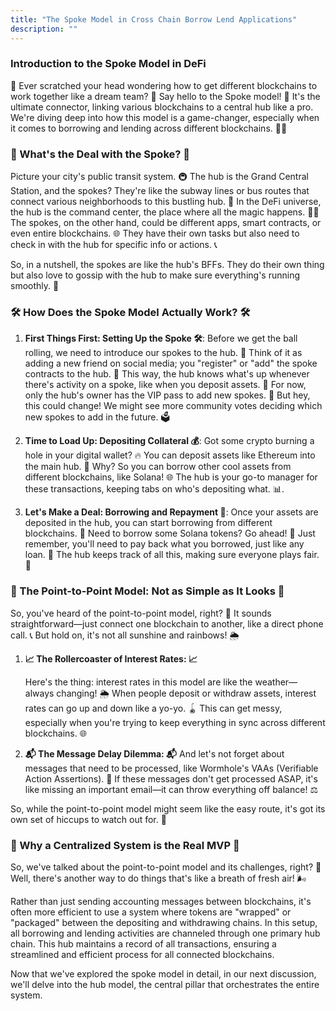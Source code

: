 ```yaml
---
title: "The Spoke Model in Cross Chain Borrow Lend Applications"
description: ""
---
```


### **Introduction to the Spoke Model in DeFi**

🚀 Ever scratched your head wondering how to get different blockchains to work together like a dream team? 🤔 Say hello to the Spoke model! 🎉 It's the ultimate connector, linking various blockchains to a central hub like a pro. We're diving deep into how this model is a game-changer, especially when it comes to borrowing and lending across different blockchains. 🏊‍♂️


### 🎡 What's the Deal with the Spoke? 🎡

Picture your city's public transit system. 🚇 The hub is the Grand Central Station, and the spokes? They're like the subway lines or bus routes that connect various neighborhoods to this bustling hub. 🚌 In the DeFi universe, the hub is the command center, the place where all the magic happens. 🎩✨ The spokes, on the other hand, could be different apps, smart contracts, or even entire blockchains. 🌐 They have their own tasks but also need to check in with the hub for specific info or actions. 📞

So, in a nutshell, the spokes are like the hub's BFFs. They do their own thing but also love to gossip with the hub to make sure everything's running smoothly. 🤝

### 🛠️ How Does the Spoke Model Actually Work? 🛠️

1. **First Things First: Setting Up the Spoke 🛠️**: Before we get the ball rolling, we need to introduce our spokes to the hub. 🤝 Think of it as adding a new friend on social media; you "register" or "add" the spoke contracts to the hub. 📲 This way, the hub knows what's up whenever there's activity on a spoke, like when you deposit assets. 🏦 For now, only the hub's owner has the VIP pass to add new spokes. 🛂 But hey, this could change! We might see more community votes deciding which new spokes to add in the future. 🗳️

2. **Time to Load Up: Depositing Collateral 💰**: Got some crypto burning a hole in your digital wallet? 🔥 You can deposit assets like Ethereum into the main hub. 🏦 Why? So you can borrow other cool assets from different blockchains, like Solana! 🌐 The hub is your go-to manager for these transactions, keeping tabs on who's depositing what. 📊.

3. **Let's Make a Deal: Borrowing and Repayment 💸**: Once your assets are deposited in the hub, you can start borrowing from different blockchains. 🌉 Need to borrow some Solana tokens? Go ahead! 🎉 Just remember, you'll need to pay back what you borrowed, just like any loan. 🔄 The hub keeps track of all this, making sure everyone plays fair. 🤗

### 🎯 The Point-to-Point Model: Not as Simple as It Looks 🎯

So, you've heard of the point-to-point model, right? 🤔 It sounds straightforward—just connect one blockchain to another, like a direct phone call. 📞 But hold on, it's not all sunshine and rainbows! 🌦️

1. **📈 The Rollercoaster of Interest Rates: 📈**

	Here's the thing: interest rates in this model are like the weather—always changing! 🌦️ When people deposit or withdraw assets, interest rates can go up and down like a yo-yo. 🪀 This can get messy, especially when you're trying to keep everything in sync across different blockchains. 🌐

2. **📬 The Message Delay Dilemma: 📬**
	And let's not forget about messages that need to be processed, like Wormhole's VAAs (Verifiable Action Assertions). 💌 If these messages don't get processed ASAP, it's like missing an important email—it can throw everything off balance! ⚖️

So, while the point-to-point model might seem like the easy route, it's got its own set of hiccups to watch out for. 🚧


### 🌟 Why a Centralized System is the Real MVP 🌟

So, we've talked about the point-to-point model and its challenges, right? 🤔 Well, there's another way to do things that's like a breath of fresh air! 🌬️

Rather than just sending accounting messages between blockchains, it's often more efficient to use a system where tokens are "wrapped" or "packaged" between the depositing and withdrawing chains. In this setup, all borrowing and lending activities are channeled through one primary hub chain. This hub maintains a record of all transactions, ensuring a streamlined and efficient process for all connected blockchains.

Now that we've explored the spoke model in detail, in our next discussion, we'll delve into the hub model, the central pillar that orchestrates the entire system. 